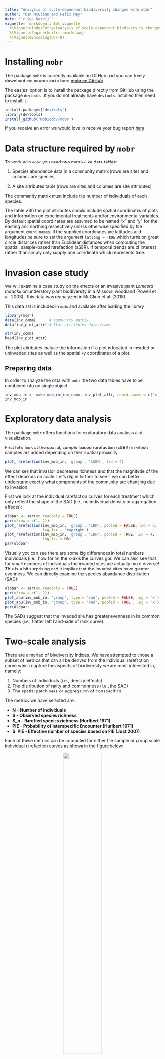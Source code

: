 ```yaml
---
title: "Analysis of scale-dependent biodiversity changes with mobr"
author: "Dan McGlinn and Felix May"
date: "`r Sys.Date()`"
vignette: rmarkdown::html_vignette
  %\VignetteIndexEntry{Analysis of scale-dependent biodiversity changes with mobr}
  %\VignetteEngine{knitr::rmarkdown}
  %\VignetteEncoding{UTF-8}
---
```

# Installing `mobr`

The package `mobr` is currently available on GitHub and you can freely download 
the source code here [mobr on GitHub](https://github.com/MoBiodiv/mobr)

The easiest option is to install the package directly from GitHub using the package `devtools`. If you do not already have `devtools` installed then need to install it.

```r
install.packages('devtools')
library(devtools)
install_github('MoBiodiv/mobr')
```

If you receive an error we would love to receive your bug report 
[here](https://github.com/MoBiodiv/mobr/issues)

# Data structure required by `mobr`

To work with `mobr` you need two matrix-like data tables:

1. Species abundance data in a community matrix (rows are sites and columns are species)

2. A site attributes table (rows are sites and columns are site attributes)

The community matrix must include the number of individuals of each species.

The table with the plot attributes should include spatial coordinates
of plots and information on experimental treatments and/or environmental variables.
By default spatial coordinates are assumed to be named "x" and "y" for the easting and
northing respectively unless otherwise specified by the argument `coord_names`. 
If the supplied coordinates are latitudes and longitudes be sure to set the 
argument `latlong = TRUE` which turns on great circle distances rather than 
Euclidean distances when computing the spatial, sample-based rarefaction (sSBR). 
If temporal trends are of interest rather than simply only supply one coordinate
which represents time. 

# Invasion case study

We will examine a case study on the effects of an
invasive plant _Lonicera maackii_ on understory plant biodiversity in a Missouri
woodland (Powell et al. 2003). This data was reanalyzed in McGlinn et al. (2018).

This data set is included in `mobr`and available after loading the library

```r
library(mobr)
data(inv_comm)      # Community matrix
data(inv_plot_attr) # Plot attributes data.frame
```

```r
str(inv_comm)
head(inv_plot_attr)
```

The plot attributes include the information if a plot is located in invaded or
uninvaded sites as well as the spatial xy coordinates of a plot.

## Preparing data

In order to analyze the data with `mobr` the two data tables have to be combined
into on single object

```r
inv_mob_in <- make_mob_in(inv_comm, inv_plot_attr, coord_names = c('x', 'y'))
inv_mob_in
```

# Exploratory data analysis

The package `mobr` offers functions for exploratory data analysis and visualization.

First let's look at the spatial, sample-based rarefaction (sSBR) in which samples are
added depending on their spatial proximity. 

```r
plot_rarefaction(inv_mob_in, 'group', 'sSBR', lwd = 4)
```

We can see that invasion decreases richness and that the magnitude of the effect
depends on scale. Let's dig in further to see if we can better understand
exactly what components of the community are changing due to invasion.

First we look at the individual rarefaction curves for each treatment which
only reflect the shape of the SAD (i.e., no individual density or aggregation effects):

```r
oldpar <- par(no.readonly = TRUE)       
par(mfrow = c(1, 2))
plot_rarefaction(inv_mob_in, 'group', 'IBR', pooled = FALSE, lwd = 2,
                 leg_loc = 'topright')
plot_rarefaction(inv_mob_in, 'group', 'IBR', pooled = TRUE, lwd = 4,
                 leg_loc = NA)
par(oldpar)
```

Visually you can see there are some big differences in total numbers individuals
(i.e., how far on the x-axis the curves go). We can also see that for small 
numbers of individuals the invaded sites are actually more diverse! This is 
a bit surprising and it implies that the invaded sites have greater evenness. 
We can directly examine the species abundance distribution (SAD):

```r
oldpar <- par(no.readonly = TRUE)
par(mfrow = c(1, 2))
plot_abu(inv_mob_in, 'group', type = 'rad', pooled = FALSE, log = 'x')
plot_abu(inv_mob_in, 'group', type = 'rad', pooled = TRUE , log = 'x')
par(oldpar)
```

The SADs suggest that the invaded site has greater evenness in its common
species (i.e., flatter left hand-side of rank curve).

# Two-scale analysis

There are a myriad of biodiversity indices. We have attempted to chose a subset
of metrics that can all be derived from the individual rarefaction curve which
capture the aspects of biodiversity we are most interested in, namely:

1. Numbers of individuals (i.e., density effects)
2. The distribution of rarity and commonness (i.e., the SAD)
3. The spatial patchiness or aggregation of conspecifics.

The metrics we have selected are:

* **N - Number of individuals**
* **S - Observed species richness**
* **S_n - Rarefied species richness (Hurlbert 1971)**
* **PIE - Probability of Interspecific Encounter (Hurlbert 1971)**
* **S_PIE - Effective number of species based on PIE (Jost 2007)**

Each of these metrics can be computed for either the sample or group scale individual rarefaction curves as shown in the figure below: 

<center>![](../vignettes/metrics.png){ width=50%}</center>

The ratio of a given biodiversity metric at the group and sample scales
(i.e., $\beta_S = S_{group} / S_{sample}$ can provide simple measures of
species turnover or \(\beta\)-diversity. Depending on which metric the 
\(\beta\)-diversity is derived from will determine what aspects of species
turnover it is most sensitive too (McGlinn et al. 2018, Chase et al. 2018).


```r
inv_stats <- get_mob_stats(inv_mob_in, group_var = "group", 
                           n_perm = 199)
```

```r
load('../vignettes/inv_stats.Rdata')
```

We can examine the `inv_stats` object 

```r
names(inv_stats)
```

There are also functions for plotting the indices at the sample and group levels.
First let's examine species richness:

```r
plot(inv_stats, 'S')
```

Invasion appears to decrease local sample diversity but not gamma diversity.
Somewhat surprisingly it appears to increase \(\beta\)diversity. 

One of the major effects we observed in the individual rarefaction curve was 
that the invaded sites appeared to have fewer individuals, let's examine the 
test of that:

```r
plot(inv_stats, 'N')
```

Clearly our intuition was correct there is a very strong negative effect of 
invasion on N. So it appears that the changes we observed in S may be due to 
the negative effect of invasion on N. Let's examine `S_n` to test this:

```r
plot(inv_stats, 'S_n')
```

```r
plot(inv_stats, 'S_PIE')
```

We can also plot `f_0` but for this dataset this metric
does not show strong patterns so we'll stop here for now. If you 
want to plot all the biodiversity metrics at once you can simply use:

```r
plot(inv_stats)
```

# Multi-scale analysis

The continuous scale analysis using `mobr` aims at disentangling the 
consequences of three biodiversity components on observed changes in species
richness

1. **Species abundance distribution (SAD)**
2. **Number of individuals (N)**
3. **Aggregation (clumping) of conspecific individuals**

To accomplish this we use three different rarefaction curves which each 
capture different aspects of community structure:

<center>![](../vignettes/rarefaction_curves.png){ width=50%}</center>

If we examine the difference between each of these curves in our two treatments
we can learn how the treatment influences richness via its effects on 
different components of community structure.

<center>![](../vignettes/deltaS_concept.png){ width=75%}</center>

We can carry out this analysis in `mobr` using the function `get_delta_stats`.
For the sake of speed we'll run the analysis with just 20 permutations but 
at least 200 are recommended for actual applications. 

```r
inv_deltaS = get_delta_stats(inv_mob_in, 'group', ref_level='uninvaded',
                             type='discrete', log_scale=TRUE, n_perm = 199)
```

```r
load('../vignettes/inv_deltaS.Rdata')
```

The best way to examine the contents of this object is to plot it. 
First let's examine the three rarefaction curves:

```r
plot(inv_deltaS, stat = 'b1', scale_by = 'indiv', display='S ~ effort')
```

Now let's consider the effect sizes as a function of scale

```r
plot(inv_deltaS, stat = 'b1', scale_by = 'indiv', display='stat ~ effort')
```


The grey polygons above represent the 95% quantile for the null models of
no treatment effect. 

# Herbaceous woodland plants response to fire

Meyers et al. (2015) collected data on woody plants in the Missouri Ozarks. They
collected 26 sites that had been recently burned and 26 sites that they considered unburned. We will reanalyze their data using the MoB framework. 

```r
# plant community in response to a prescribed fire treatment in a
# central US woodland
data(fire_comm)
data(fire_plot_attr)
fire_mob_in = make_mob_in(fire_comm, fire_plot_attr,
                          coord_names = c('x', 'y'))
```

Now that the data is loaded and we have created a `mob_in` object we can begin
visualizing the patterns in the dataset. It is always important to graph any 
dataset before attempting to analyze its patterns. We will start our exploration
with the sSBR.

```r
plot_rarefaction(fire_mob_in, 'group', 'IBR')
plot_rarefaction(fire_mob_in, 'group', 'sSBR')
```

The sSBR indicates that the unburned site has higher species richness across
all scales and it appears that the two sites differ in the rate of diversity 
accumulation at certain scales. Let's examine the species-abundance distributions
to see if they may have shifted and may be partially responsible for this 
observed shift in S.

```r
oldpar <- par(no.readonly = TRUE) 
par(mfrow = c(1, 2))
plot_abu(fire_mob_in, 'group', 'rad', leg_loc = 'topright',)
plot_abu(fire_mob_in, 'group', 'sad', leg_loc = NA)
par(oldpar)
```

Above we plot the SAD in two different ways. The plot on the left is the standard rank curve and the plot on the right is the cumulative curve which McGill (2011) advocates for using. The cumulative curve makes it particularly
clear that the shape (i.e., evenness) between the treatments is really similar, 
but in the rank curve it does appear that the burned site does some sites that 
are highly dominated by a single species. 

Let's use the two-scale analysis to continue this exploration of the data and to 
test some hypotheses regarding which components are driving this decrease in S
in the burned sites. 

```r
fire_stats = get_mob_stats(fire_mob_in, 'group')
```
```r
load('../vignettes/fire_stats.Rdata')
```

```r
plot(fire_stats)
```

It is clear that the fire decreased abundance of woody plants - that is likely
not a surprise. The question remains if this drove the decreases in *S* we
observed in the sSBR and which are obvious in the second set of panels on *S*.
It is worth noting that that the decrease in *S* is only significant at the
\(\alpha\)-scale, and that fire actually increases \(\beta\)-diversity. When we
examine the pattern of *S<sub>n</sub>* we see that the effect size is half of
what it was for *S* at the \(\alpha\)-scale. indicating that the decrease in *N*
is helping to decrease *S*. Also the significant increase in \(\beta_S\) is not
as strong in \(\beta_{Sn}\) which indicates: 1) that the burned sites have
higher turnover in part because they have fewer individuals, and 2) that there
is a detectable increase in intra-specific aggregation in the burned sites
because \(\beta_{Sn}\) is still higher in the burned site. *S*<sub>PIE</sub>
indicates that their is a shift towards higher evenness in the unburned sites
that is stronger at the \(\gamma\)-scale. So from the two-scale analysis we can
conclude that fire: 1) decreases *N* which decreases *S*, 2) increases
aggregation, and 3) decreases evenness.

Let's now look at the multi-scale analysis to examine the scale-dependence and
relative strength of these effects. Note here we set the argument \code{log_scale}
to \code{TRUE} because there is a large number of individuals and it is not
necessary to compute the differences between the curves at all possible scales.

```r
fire_deltaS = get_delta_stats(fire_mob_in, 'group', ref_level = 'unburned',
                              type = 'discrete', log_scale = T, n_perm = 199,
                              overall_p = T)
```
```r
load('../vignettes/fire_deltaS.Rdata')
```

This time we'll examine the full suite of graphics for the multimetric analysis. 

```r
plot(fire_deltaS, stat = 'b1', scale_by = 'indiv')
```

These confirm our expectations based on the two-scale analysis. The IBR indicates
the increase in evenness in the unburned site particularly at coarse scales, the
nsSBR illustrates that the N-effect is fairly strong, and the sSBR shows that their
are some effects of aggregation. The delta effect curves can show this more clearly. 
These plots illustrate that: 
1. None of these individual effects are of a really large magnitude
((\(\Delta\)*S* is never more or less than 2 species). 
2. The *N*-effect is the largest driver of decreases in *S*. 
3. The increased aggregation in the burned sites is only really relevant at fine
spatial scales.
4. Although evenness is lower in the burned sites it is only outside of the
acceptance intervals at the finest spatial scales.

# Enrichment effect on aquatic experimental cattle tank communities

Here we reanalyze data from Chase (2010) in which freshwater aquatic communities of macroinvertebrates and juvenile amphibians in artificial pools (i.e., cattle tanks) were enriched with phosphorus or not. 

```r
data(tank_comm)
data(tank_plot_attr)
tank_mob_in = make_mob_in(tank_comm, tank_plot_attr,
                          coord_names = c('x', 'y'))
```

The data is loaded let's examine the sSBR. 

```r
plot_rarefaction(tank_mob_in, 'group', 'sSBR')
```

Clearly enrichment had a big effect on species richness as it is larger in the "high" productivity (i.e., enriched) community compared to the "low" community
at all scales. It is rare to see such a strong asymptote on a rarefaction curve but it does appear that no new species were being encountered in the low community.

```r
oldpar <- par(no.readonly = TRUE) 
par(mfrow = c(1, 2))
plot_abu(tank_mob_in, 'group', 'rad')
plot_abu(tank_mob_in, 'group', 'sad', leg_loc = NA)
par(oldpar)
```

The SAD plots indicate only a modest shift in the evenness component of the SAD
although clearly from the sSBR we know that the size of the species pool is larger
in the high community. 

```r
tank_stats = get_mob_stats(tank_mob_in, 'group')
```
```r
load('../vignettes/tank_stats.Rdata')
```

```r
plot(tank_stats)
```

The two-scale analysis indicates that enrichment does not affect *N* but that it
does increase *S* but only at the coarse scale. The higher productivity sites
had higher \(\beta_S\) indicating that species turnover was higher due to
enrichment. The analysis of *S*<sub>*n*</sub> indicated that this increase in
turnover was due in part to an increase in spatial aggregation in the enriched
tanks. *S*<sub>PIE</sub> indicated that the pattern of evenness particularly in
common species was not changed by enrichment (as we observed in the plots of the
SADs).

```r
tank_deltaS = get_delta_stats(tank_mob_in, 'group', ref_level = 'low',
                              inds = 10, log_scale = TRUE, type = 'discrete',
                              n_perm=199) 
```
```r
load('../vignettes/tank_deltaS.Rdata')
```
```r
plot(tank_deltaS, stat = 'b1')
```

The delta S plot indicates that enrichment increased intra-specific aggregation
which resulted in decreased S, did not influence S via N, and did increase the
size of the species pool which our framework identifies as an SAD effect. We know
from our other analyses that this was not due to large changes in evenness. 

This example is particularly interesting because: 1) there is absolutely no 
density effect, 2) the aggregation effects and SAD effects cancel each other 
out so strongly that a standard analysis of plot *S* indicates no change due to 
enrichment when obviously there are large changes to the community influencing 
richness. 

# References

Chase, J. M. (2010). Stochastic community assembly causes higher biodiversity in more productive environments. Science, 328: 1388-1391.

Chiu, C.-H., Wang, Y.-T., Walther, B.A. & Chao, A. (2014). An improved nonparametric lower bound of species richness via a modified good-turing frequency formula. Biometrics, 70, 671-682.

Gotelli, N.J. & Colwell, R.K. (2001). Quantifying biodiversity: procedures and pitfalls in the measurement and comparison of species richness. Ecology letters, 4, 379–391

Hurlbert, S.H. (1971). The Nonconcept of Species Diversity: A Critique and Alternative Parameters. Ecology, 52, 577–586

Jost, L. (2007). Partitioning Diversity into Independent Alpha and Beta Components. Ecology, 88, 2427-2439.

Myers, J. A., Chase, J. M., Crandall, R. M., & Jiménez, I. (2015). Disturbance alters beta‐diversity but not the relative importance of community assembly mechanisms. Journal of Ecology, 103(5), 1291-1299.

McGlinn, D.J. X. Xiao, F. May, S. Blowes, J. Chase, N. Gotelli, T. Knight, B. McGill, and O. Purschke. 2019. MoB (Measurement of Biodiversity): a method to separate the scale-dependent effects of species abundance distribution, density, and aggregation on diversity change. Methods in Ecology and Evolution. 10:258–269. https://doi.org/10.1111/2041-210X.13102

Powell, K.I., Chase, J.M. & Knight, T.M. (2013). Invasive Plants Have Scale-Dependent Effects on Diversity by Altering Species-Area Relationships. Science, 339, 316–318.
